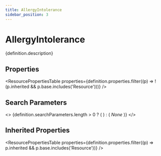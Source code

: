 ```yaml
---
title: AllergyIntolerance
sidebar_position: 3
---
```



# AllergyIntolerance

<p>{definition.description}</p>

## Properties

<ResourcePropertiesTable properties={definition.properties.filter((p) => !(p.inherited && p.base.includes('Resource')))} />

## Search Parameters

<>
  {definition.searchParameters.length > 0 ? (
    <SearchParamsTable searchParams={definition.searchParameters} />
  ) : (
    <em>None</em>
  )}
</>

## Inherited Properties

<ResourcePropertiesTable properties={definition.properties.filter((p) => p.inherited && p.base.includes('Resource'))} />


